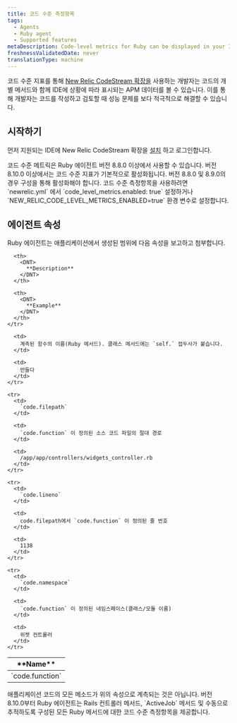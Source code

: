 ```yaml
---
title: 코드 수준 측정항목
tags:
  - Agents
  - Ruby agent
  - Supported features
metaDescription: Code-level metrics for Ruby can be displayed in your IDE using the New Relic CodeStream extension.
freshnessValidatedDate: never
translationType: machine
---
```


코드 수준 지표를 통해 [New Relic CodeStream 확장을](/docs/codestream/observability/code-level-metrics) 사용하는 개발자는 코드의 개별 메서드와 함께 IDE에 상황에 따라 표시되는 APM 데이터를 볼 수 있습니다. 이를 통해 개발자는 코드를 작성하고 검토할 때 성능 문제를 보다 적극적으로 해결할 수 있습니다.

## 시작하기

먼저 지원되는 IDE에 New Relic CodeStream 확장을 [설치](/docs/codestream/start-here/install-codestream) 하고 로그인합니다.

<Callout variant="important">
  코드 수준 메트릭은 Ruby 에이전트 버전 8.8.0 이상에서 사용할 수 있습니다. 버전 8.10.0 이상에서는 코드 수준 지표가 기본적으로 활성화됩니다. 버전 8.8.0 및 8.9.0의 경우 구성을 통해 활성화해야 합니다. 코드 수준 측정항목을 사용하려면 `newrelic.yml` 에서 `code_level_metrics.enabled: true` 설정하거나 `NEW_RELIC_CODE_LEVEL_METRICS_ENABLED=true` 환경 변수로 설정합니다.
</Callout>

## 에이전트 속성

Ruby 에이전트는 애플리케이션에서 생성된 범위에 다음 속성을 보고하고 첨부합니다.

<table>
  <thead>
    <tr>
      <th style={{ width: "200px" }}>
        <DNT>
          **Name**
        </DNT>
      </th>

      <th>
        <DNT>
          **Description**
        </DNT>
      </th>

      <th>
        <DNT>
          **Example**
        </DNT>
      </th>
    </tr>
  </thead>

  <tbody>
    <tr>
      <td>
        `code.function`
      </td>

      <td>
        계측된 함수의 이름(Ruby 메서드). 클래스 메서드에는 `self.` 접두사가 붙습니다.
      </td>

      <td>
        만들다
      </td>
    </tr>

    <tr>
      <td>
        `code.filepath`
      </td>

      <td>
        `code.function` 이 정의된 소스 코드 파일의 절대 경로
      </td>

      <td>
        /app/app/controllers/widgets_controller.rb
      </td>
    </tr>

    <tr>
      <td>
        `code.lineno`
      </td>

      <td>
        code.filepath에서 `code.function` 이 정의된 줄 번호
      </td>

      <td>
        1138
      </td>
    </tr>

    <tr>
      <td>
        `code.namespace`
      </td>

      <td>
        `code.function` 이 정의된 네임스페이스(클래스/모듈 이름)
      </td>

      <td>
        위젯 컨트롤러
      </td>
    </tr>
  </tbody>
</table>

<Callout variant="important">
  애플리케이션 코드의 모든 메소드가 위의 속성으로 계측되는 것은 아닙니다. 버전 8.10.0부터 Ruby 에이전트는 Rails 컨트롤러 메서드, `ActiveJob` 메서드 및 수동으로 추적하도록 구성된 모든 Ruby 메서드에 대한 코드 수준 측정항목을 제공합니다.
</Callout>
